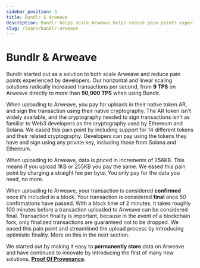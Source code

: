 ```yaml
---
sidebar_position: 3
title: Bundlr & Arweave
description: Bundlr helps scale Arweave helps reduce pain points experienced by devs. That's why we handle 90% of all traffic on Arweave.
slug: /learn/bundlr-arweave
---
```


# Bundlr & Arweave

Bundlr started out as a solution to both scale Arweave and reduce pain points experienced by developers. Our horizontal and linear scaling solutions radically increased transactions per second, from **9 TPS** on Arweave directly to more than **50,000 TPS** when using Bundlr.

When uploading to Arweave, you pay for uploads in their native token AR, and sign the transaction using their native cryptography. The AR token isn’t widely available, and the cryptography needed to sign transactions isn’t as familiar to Web3 developers as the cryptography used by Ethereum and Solana. We eased this pain point by including support for 14 different tokens and their related cryptography. Developers can pay using the tokens they have and sign using any private key, including those from Solana and Ethereum.

When uploading to Arweave, data is priced in increments of 256KB. This means if you upload 1KB or 255KB you pay the same. We eased this pain point by charging a straight fee per byte. You only pay for the data you need, no more.

When uploading to Arweave, your transaction is considered **confirmed** once it’s included in a block. Your transaction is considered **final** once 50 confirmations have passed. With a block time of 2 minutes, it takes roughly 100 minutes before a transaction uploaded to Arweave can be considered final. Transaction finality is important, because in the event of a blockchain fork, only finalized transactions are guaranteed not to be dropped. We eased this pain point and streamlined the upload process by introducing optimistic finality. More on this in the next section.

We started out by making it easy to **permanently store** data on Arweave and have continued to innovate by introducing the first of many new solutions, [**Proof Of Provenance**](/overview/solutions/proof-of-provenance).
